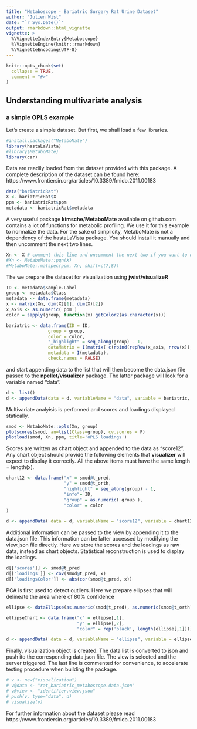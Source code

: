 ```yaml
---
title: "Metaboscope - Bariatric Surgery Rat Urine Dataset"
author: "Julien Wist"
date: "`r Sys.Date()`"
output: rmarkdown::html_vignette
vignette: >
  %\VignetteIndexEntry{Metaboscope}
  %\VignetteEngine{knitr::rmarkdown}
  %\VignetteEncoding{UTF-8}
---
```


```r
knitr::opts_chunk$set(
  collapse = TRUE,
  comment = "#>"
)
```


## Understanding multivariate analysis
### a simple OPLS example

Let's create a simple dataset. But first, we shall load a few libraries.

```r
#install.packages("MetaboMate")
library(hastaLaVista)
#library(MetaboMate)
library(car)
```

Data are readily loaded from the dataset provided with this package. A complete description of the dataset can be found here: https://www.frontiersin.org/articles/10.3389/fmicb.2011.00183

```r
data("bariatricRat")
X <- bariatricRat$X
ppm <- bariatricRat$ppm
metadata <- bariatricRat$metadata
```

A very useful package **kimsche/MetaboMate** available on github.com contains a lot of functions for metabolic profiling. We use it for this example to normalize the data.
For the sake of simplicity, MetaboMate is not a dependency of the hastaLaVista package. You should install it manually and then uncomment the next two lines.

```r
Xn <- X # comment this line and uncomment the next two if you want to use MetaboMate.
#Xn <- MetaboMate::pqn(X)
#MetaboMate::matspec(ppm, Xn, shift=c(7,8))
```

The we prepare the dataset for visualization using **jwist/visualizeR**

```r
ID <- metadata$Sample.Label
group <- metadata$Class
metadata <- data.frame(metadata)
x <- matrix(Xn, dim(X)[1], dim(X)[2])
x_axis <- as.numeric( ppm )
color = sapply(group, function(x) getColor2(as.character(x)))

bariatric <- data.frame(ID = ID,
                group = group,
                color = color,
                "_highlight" = seq_along(group) - 1,
                dataMatrix = I(matrix( c(rbind(repRow(x_axis, nrow(x)), x)), nrow(x), ncol(x)*2)),
                metadata = I(metadata),
                check.names = FALSE)
```

and start appending data to the list that will then become the data.json file passed to the **npellet/visualizer** package. The latter package will look for a variable named "data".

```r
d <- list()
d <- appendData(data = d, variableName = "data", variable = bariatric, type = "table")
```

Multivariate analyisis is performed and scores and loadings displayed statically.

```r
smod <- MetaboMate::opls(Xn, group)
plotscores(smod, an=list(Class=group), cv.scores = F)
plotload(smod, Xn, ppm, title='oPLS loadings')
```

Scores are written as chart object and appended to the data as "score12". Any chart object should provide the following elements that **visualizer** will expect to display it correctly. All the above items must have the same length = length(x).
```r
chart12 <- data.frame("x" = smod@t_pred,
                      "y" = smod@t_orth,
                      "highlight" = seq_along(group) - 1,
                      "info"= ID,
                      "group" = as.numeric( group ),
                      "color" = color
)

d <- appendData( data = d, variableName = "score12", variable = chart12, type = "score")
```

Additional information can be passed to the view by appending it to the data.json file. This information can be latter accessed by modifying the view.json file directly. Here we store the scores and the loadings as raw data, instead as chart objects. Statistical reconstruction is used to display the loadings. 
```r
d[['scores']] <- smod@t_pred
d[['loadings']] <- cov(smod@t_pred, x)
d[['loadingsColor']] <- abs(cor(smod@t_pred, x))
```

PCA is first used to detect outliers. Here we prepare ellipses that will delineate the area where of 80% confidence

```r
ellipse <- dataEllipse(as.numeric(smod@t_pred), as.numeric(smod@t_orth), levels=0.80)

ellipseChart <- data.frame("x" = ellipse[,1],
                           "y" = ellipse[,2],
                           "color" = rep('black', length(ellipse[,1])))

d <- appendData( data = d, variableName = "ellipse", variable = ellipseChart, type = "color")
```

Finally, visualization object is created. The data list is converted to json and push ito the corresponding data.json file. The view is selected and the server triggered. The last line is commented for convenience, to accelerate testing procedure when building the package.

```r
# v <- new("visualization")
# v@data <- "rat_bariatric_metaboscope.data.json"
# v@view <- "identifier.view.json"
# push(v, type="data", d)
# visualize(v)
```

For further information about the dataset please read https://www.frontiersin.org/articles/10.3389/fmicb.2011.00183

